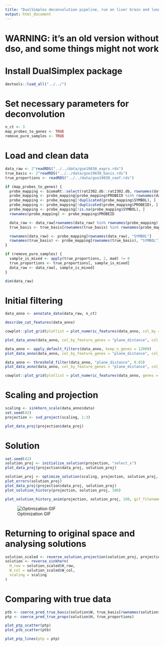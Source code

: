 ```yaml
---
title: "DualSimplex deconvolution pipeline, run on liver brain and lung data"
output: html_document
---
```


# WARNING: it's an old version without dso, and some things might not work

# Install DualSimplex package
```r
devtools::load_all("../../")
```


# Set necessary parameters for deconvolution
```r
n_ct <- 3
map_probes_to_genes <- TRUE
remove_pure_samples <- TRUE
```


# Load and clean data
```r
data_raw <- 2^readRDS("../../data/gse19830_exprs.rds")
true_basis <- 2^readRDS("../../data/gse19830_basis.rds")
true_proportions <- readRDS("../../data/gse19830_coef.rds")
```

```r
if (map_probes_to_genes) {
  probe_mapping <- biomaRt::select(rat2302.db::rat2302.db, rownames(data_raw), c("SYMBOL"))
  probe_mapping <- probe_mapping[probe_mapping$PROBEID %in% rownames(data_raw), ]
  probe_mapping <- probe_mapping[!duplicated(probe_mapping$SYMBOL), ]
  probe_mapping <- probe_mapping[!duplicated(probe_mapping$PROBEID), ]
  probe_mapping <- probe_mapping[!is.na(probe_mapping$SYMBOL), ]
  rownames(probe_mapping) <- probe_mapping$PROBEID

  data_raw <- data_raw[rownames(data_raw) %in% rownames(probe_mapping), ]
  true_basis <- true_basis[rownames(true_basis) %in% rownames(probe_mapping), ]

  rownames(data_raw) <- probe_mapping[rownames(data_raw), "SYMBOL"]
  rownames(true_basis) <- probe_mapping[rownames(true_basis), "SYMBOL"]
}

if (remove_pure_samples) {
  sample_is_mixed <- apply(true_proportions, 2, mad) != 0
  true_proportions <- true_proportions[, sample_is_mixed]
  data_raw <- data_raw[, sample_is_mixed]
}

dim(data_raw)
```


# Initial filtering
```r
data_anno <- annotate_data(data_raw, n_ct)
```

```r
describe_cat_features(data_anno)
```

```r
cowplot::plot_grid(plotlist = plot_numeric_features(data_anno, col_by = "LOC"), ncol = 4)
```

```r
plot_data_anno(data_anno, col_by_feature_genes = "plane_distance", col_by_feature_samples = "plane_distance")
```

```r
data_anno <- apply_default_filters(data_anno, keep_n_genes = 12000)
plot_data_anno(data_anno, col_by_feature_genes = "plane_distance", col_by_feature_samples = "plane_distance")
```

```r
data_anno <- threshold_filter(data_anno, "plane_distance", 0.03)
plot_data_anno(data_anno, col_by_feature_genes = "plane_distance", col_by_feature_samples = "plane_distance")
```

```r
cowplot::plot_grid(plotlist = plot_numeric_features(data_anno, genes = T), ncol = 4)
```


# Scaling and projection
```r
scaling <- sinkhorn_scale(data_anno$data)
set.seed(42)
projection <- svd_project(scaling, 1:3)
```

```r
plot_data_proj(projection$data_proj)
```


# Solution
```r
set.seed(42)
solution_proj <- initialize_solution(projection, "select_x")
plot_data_proj(projection$data_proj, solution_proj)
```


```r
solution_proj <- optimize_solution(scaling, projection, solution_proj, iterations = 10000)
plot_errors(solution_proj)
plot_data_proj(projection$data_proj, solution_proj)
plot_solution_history(projection, solution_proj, 100)
```

```r
plot_solution_history_anim(projection, solution_proj, 100, gif_filename = "optim_history_lbl.gif")
```

![Optimization GIF](optim_history_lbl.gif)


# Returning to original space and analysing solutions
```r
solution_scaled <- reverse_solution_projection(solution_proj, projection)
solution <- reverse_sinkhorn(
  H_row = solution_scaled$H_row,
  W_col = solution_scaled$W_col,
  scaling = scaling
)
```


# Comparing with true data
```r
ptb <- coerce_pred_true_basis(solution$W, true_basis[rownames(solution$W), ])
ptp <- coerce_pred_true_props(solution$H, true_proportions)
```

```r
plot_ptp_scatter(ptp)
plot_ptb_scatter(ptb)
```

```r
plot_ptp_lines(ptp = ptp)
```

